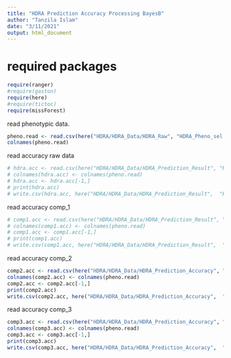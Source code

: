```yaml
---
title: "HDRA Prediction Accuracy Processing BayesB"
author: "Tanzila Islam"
date: "3/11/2021"
output: html_document
---
```


# required packages

```r
require(ranger)
#require(gaston)
require(here)
#require(tictoc)
require(missForest)
```


read phenotypic data.
```r
pheno.read <- read.csv(here("HDRA/HDRA_Data/HDRA_Raw", "HDRA_Pheno_sel.csv"), row.names = 1)
colnames(pheno.read)
```
read accuracy raw data
```r
# hdra.acc <- read.csv(here("HDRA/HDRA_Data/HDRA_Prediction_Result", "HDRA_PredictionAccuracy_Raw.csv"), row.names = 1)
# colnames(hdra.acc) <- colnames(pheno.read)
# hdra.acc <- hdra.acc[-1,]
# print(hdra.acc)
# write.csv(hdra.acc, here("HDRA/HDRA_Data/HDRA_Prediction_Result",  "HDRA_PredictionAccuracyProcessed_Raw.csv"), quote = F)
```
read accuracy comp_1
```r
# comp1.acc <- read.csv(here("HDRA/HDRA_Data/HDRA_Prediction_Result", "HDRA_PredictionAccuracy_Compress_1.csv"), row.names = 1)
# colnames(comp1.acc) <- colnames(pheno.read)
# comp1.acc <- comp1.acc[-1,]
# print(comp1.acc)
# write.csv(comp1.acc, here("HDRA/HDRA_Data/HDRA_Prediction_Result",  "HDRA_PredictionAccuracyProcessed_Compress_1.csv"), quote = F)
```
read accuracy comp_2
```r
comp2.acc <- read.csv(here("HDRA/HDRA_Data/HDRA_Prediction_Accuracy", "HDRA_PredictionAccuracy_Compress_2_BayesB.csv"), row.names = 1)
colnames(comp2.acc) <- colnames(pheno.read)
comp2.acc <- comp2.acc[-1,]
print(comp2.acc)
write.csv(comp2.acc, here("HDRA/HDRA_Data/HDRA_Prediction_Accuracy",  "HDRA_PredictionAccuracyProcessed_Compress_2_BayesB.csv"), quote = F)
```
read accuracy comp_3
```r
comp3.acc <- read.csv(here("HDRA/HDRA_Data/HDRA_Prediction_Accuracy", "HDRA_PredictionAccuracy_Compress_3_BayesB.csv"), row.names = 1)
colnames(comp3.acc) <- colnames(pheno.read)
comp3.acc <- comp3.acc[-1,]
print(comp3.acc)
write.csv(comp3.acc, here("HDRA/HDRA_Data/HDRA_Prediction_Accuracy",  "HDRA_PredictionAccuracyProcessed_Compress_3_BayesB.csv"), quote = F)
```